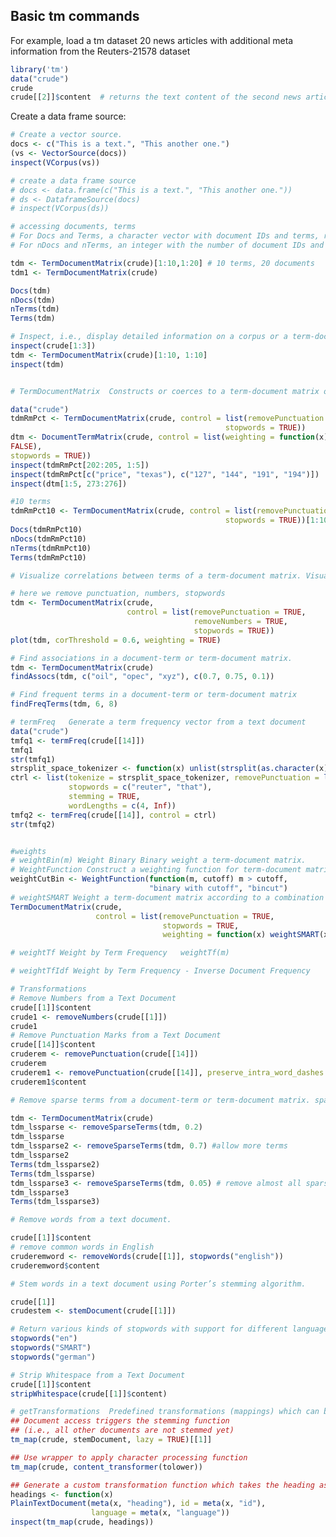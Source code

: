 ## Basic **tm** commands

For example, load a tm dataset 20 news articles with additional meta information from the Reuters-21578 dataset

```r
library('tm')
data("crude")
crude
crude[[2]]$content  # returns the text content of the second news article
```


Create a data frame source:

```r
# Create a vector source.
docs <- c("This is a text.", "This another one.")
(vs <- VectorSource(docs))
inspect(VCorpus(vs))

# create a data frame source
# docs <- data.frame(c("This is a text.", "This another one."))
# ds <- DataframeSource(docs)
# inspect(VCorpus(ds))

# accessing documents, terms
# For Docs and Terms, a character vector with document IDs and terms, respectively.
# For nDocs and nTerms, an integer with the number of document IDs and terms, respectively.

tdm <- TermDocumentMatrix(crude)[1:10,1:20] # 10 terms, 20 documents
tdm1 <- TermDocumentMatrix(crude)

Docs(tdm)
nDocs(tdm)
nTerms(tdm)
Terms(tdm)

# Inspect, i.e., display detailed information on a corpus or a term-document matrix.
inspect(crude[1:3])
tdm <- TermDocumentMatrix(crude)[1:10, 1:10]
inspect(tdm)


# TermDocumentMatrix  Constructs or coerces to a term-document matrix or a document-term matrix.

data("crude")
tdmRmPct <- TermDocumentMatrix(crude, control = list(removePunctuation = TRUE,
                                                stopwords = TRUE))
dtm <- DocumentTermMatrix(crude, control = list(weighting = function(x) weightTfIdf(x, normalize =
FALSE),
stopwords = TRUE))
inspect(tdmRmPct[202:205, 1:5])
inspect(tdmRmPct[c("price", "texas"), c("127", "144", "191", "194")])
inspect(dtm[1:5, 273:276])

#10 terms 
tdmRmPct10 <- TermDocumentMatrix(crude, control = list(removePunctuation = TRUE,
                                                stopwords = TRUE))[1:10, 1:10]
Docs(tdmRmPct10)
nDocs(tdmRmPct10)
nTerms(tdmRmPct10)
Terms(tdmRmPct10)

```




```r

# Visualize correlations between terms of a term-document matrix. Visualization requires that package Rgraphviz is available

# here we remove punctuation, numbers, stopwords
tdm <- TermDocumentMatrix(crude,
                          control = list(removePunctuation = TRUE,
                                         removeNumbers = TRUE,
                                         stopwords = TRUE))
plot(tdm, corThreshold = 0.6, weighting = TRUE)
```





```r
# Find associations in a document-term or term-document matrix.
tdm <- TermDocumentMatrix(crude)
findAssocs(tdm, c("oil", "opec", "xyz"), c(0.7, 0.75, 0.1))

# Find frequent terms in a document-term or term-document matrix
findFreqTerms(tdm, 6, 8)

# termFreq   Generate a term frequency vector from a text document
data("crude")
tmfq1 <- termFreq(crude[[14]])
tmfq1
str(tmfq1)
strsplit_space_tokenizer <- function(x) unlist(strsplit(as.character(x), "[[:space:]]+"))
ctrl <- list(tokenize = strsplit_space_tokenizer, removePunctuation = list(preserve_intra_word_dashes = TRUE),
             stopwords = c("reuter", "that"),
             stemming = TRUE,
             wordLengths = c(4, Inf))
tmfq2 <- termFreq(crude[[14]], control = ctrl)
str(tmfq2)


#weights
# weightBin(m) Weight Binary Binary weight a term-document matrix.
# WeightFunction Construct a weighting function for term-document matrices.
weightCutBin <- WeightFunction(function(m, cutoff) m > cutoff,
                               "binary with cutoff", "bincut")
# weightSMART Weight a term-document matrix according to a combination of weights specified in SMART notation.
TermDocumentMatrix(crude, 
                   control = list(removePunctuation = TRUE,
                                  stopwords = TRUE,
                                  weighting = function(x) weightSMART(x, spec = "ntc")))

# weightTf Weight by Term Frequency   weightTf(m)

# weightTfIdf Weight by Term Frequency - Inverse Document Frequency

```



```r

# Transformations
# Remove Numbers from a Text Document
crude[[1]]$content
crude1 <- removeNumbers(crude[[1]])
crude1
# Remove Punctuation Marks from a Text Document
crude[[14]]$content
cruderem <- removePunctuation(crude[[14]])
cruderem
cruderem1 <- removePunctuation(crude[[14]], preserve_intra_word_dashes = TRUE)
cruderem1$content

# Remove sparse terms from a document-term or term-document matrix. sparse: A numeric for the maximal allowed sparsity in the range from bigger zero to smaller one

tdm <- TermDocumentMatrix(crude)
tdm_lssparse <- removeSparseTerms(tdm, 0.2) 
tdm_lssparse
tdm_lssparse2 <- removeSparseTerms(tdm, 0.7) #allow more terms
tdm_lssparse2
Terms(tdm_lssparse2)
Terms(tdm_lssparse)
tdm_lssparse3 <- removeSparseTerms(tdm, 0.05) # remove almost all sparsity and empty terms
tdm_lssparse3
Terms(tdm_lssparse3)

# Remove words from a text document.

crude[[1]]$content
# remove common words in English
cruderemword <- removeWords(crude[[1]], stopwords("english"))
cruderemword$content

# Stem words in a text document using Porter’s stemming algorithm.

crude[[1]]
crudestem <- stemDocument(crude[[1]])

# Return various kinds of stopwords with support for different languages.
stopwords("en")
stopwords("SMART")
stopwords("german")

# Strip Whitespace from a Text Document
crude[[1]]$content
stripWhitespace(crude[[1]]$content)

# getTransformations  Predefined transformations (mappings) which can be used with tm_map
## Document access triggers the stemming function
## (i.e., all other documents are not stemmed yet)
tm_map(crude, stemDocument, lazy = TRUE)[[1]]

## Use wrapper to apply character processing function
tm_map(crude, content_transformer(tolower))

## Generate a custom transformation function which takes the heading as new content
headings <- function(x)
PlainTextDocument(meta(x, "heading"), id = meta(x, "id"),
                  language = meta(x, "language"))
inspect(tm_map(crude, headings))


```


